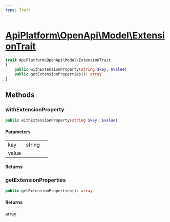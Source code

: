 ```yaml
---
type: Trait
---
```


# [ApiPlatform\OpenApi\Model\ExtensionTrait](/docs/vmain/reference/OpenApi/Model/ExtensionTrait)



```php
trait ApiPlatform\OpenApi\Model\ExtensionTrait
{
    public withExtensionProperty(string $key, $value)
    public getExtensionProperties(): array
}
```
## Methods

### withExtensionProperty



```php
public withExtensionProperty(string $key, $value)
```

#### Parameters

<table><tbody>
<tr><td>key</td><td>string</td><td></td></tr><tr><td>value</td><td></td><td></td></tr>
</tbody>
</table>

#### Returns



### getExtensionProperties



```php
public getExtensionProperties(): array
```

#### Returns

array
